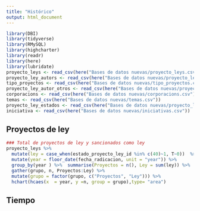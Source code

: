 ```yaml
---
title: "Histórico"
output: html_document
---
```


```r
library(DBI)
library(tidyverse)
library(RMySQL)
library(highcharter)
library(readr)
library(here)
library(lubridate)
proyecto_leys <- read_csv(here("Bases de datos nuevas/proyecto_leys.csv"))
proyecto_ley_autors <- read_csv(here("Bases de datos nuevas/proyecto_ley_autors.csv"))
tipo_proyectos <- read_csv(here("Bases de datos nuevas/tipo_proyectos.csv"))
proyecto_ley_autor_otros <- read_csv(here("Bases de datos nuevas/proyecto_ley_autors, proyecto_ley_autor_otros.csv"))
corporacions <- read_csv(here("Bases de datos nuevas/corporacions.csv"))
temas <- read_csv(here("Bases de datos nuevas/temas.csv"))
proyecto_ley_estados <- read_csv(here("Bases de datos nuevas/proyecto_ley_estados.csv"))
iniciativa <- read_csv(here("Bases de datos nuevas/iniciativas.csv"))
```

## Proyectos de ley

```r
### Total de proyectos de ley y sancionados como ley
proyecto_leys %>% 
  mutate(ley = case_when(estado_proyecto_ley_id %in% c(40)~1, T~0))  %>% 
  mutate(year = floor_date(fecha_radicacion, unit = "year")) %>%
  group_by(year ) %>%  summarise(Proyectos = n(), Ley = sum(ley)) %>% 
  gather(grupo, n, Proyectos:Ley) %>% 
  mutate(grupo = factor(grupo, c("Proyectos", "Ley"))) %>% 
  hchart(hcaes(x  = year, y =n, group = grupo),type= "area")

``` 

## Tiempo

